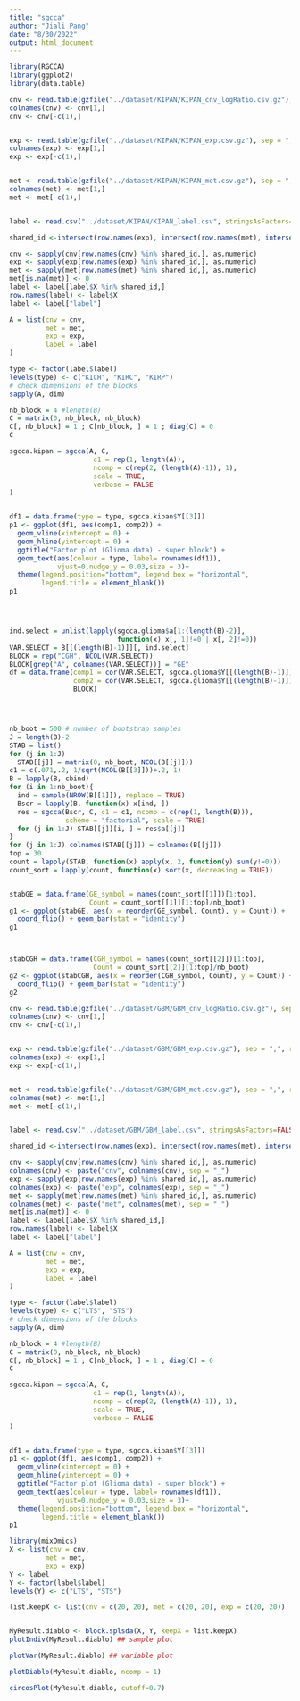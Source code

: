 ```yaml
---
title: "sgcca"
author: "Jiali Pang"
date: "8/30/2022"
output: html_document
---
```


```r
library(RGCCA)
library(ggplot2)
library(data.table)

cnv <- read.table(gzfile("../dataset/KIPAN/KIPAN_cnv_logRatio.csv.gz"), sep = ",", row.names = 1, stringsAsFactors=FALSE)
colnames(cnv) <- cnv[1,]
cnv <- cnv[-c(1),]


exp <- read.table(gzfile("../dataset/KIPAN/KIPAN_exp.csv.gz"), sep = ",", row.names = 1, stringsAsFactors=FALSE)
colnames(exp) <- exp[1,]
exp <- exp[-c(1),]


met <- read.table(gzfile("../dataset/KIPAN/KIPAN_met.csv.gz"), sep = ",", row.names = 1, stringsAsFactors=FALSE)
colnames(met) <- met[1,]
met <- met[-c(1),]


label <- read.csv("../dataset/KIPAN/KIPAN_label.csv", stringsAsFactors=FALSE)

shared_id <-intersect(row.names(exp), intersect(row.names(met), intersect(label$X, row.names(cnv))))  

cnv <- sapply(cnv[row.names(cnv) %in% shared_id,], as.numeric)
exp <- sapply(exp[row.names(exp) %in% shared_id,], as.numeric)
met <- sapply(met[row.names(met) %in% shared_id,], as.numeric)
met[is.na(met)] <- 0
label <- label[label$X %in% shared_id,]
row.names(label) <- label$X
label <- label["label"]

A = list(cnv = cnv,
         met = met,
         exp = exp,
         label = label
)

type <- factor(label$label)
levels(type) <- c("KICH", "KIRC", "KIRP")
# check dimensions of the blocks
sapply(A, dim)

nb_block = 4 #length(B)
C = matrix(0, nb_block, nb_block)
C[, nb_block] = 1 ; C[nb_block, ] = 1 ; diag(C) = 0
C

sgcca.kipan = sgcca(A, C,
                     c1 = rep(1, length(A)),
                     ncomp = c(rep(2, (length(A)-1)), 1),
                     scale = TRUE,
                     verbose = FALSE
)


df1 = data.frame(type = type, sgcca.kipan$Y[[3]])
p1 <- ggplot(df1, aes(comp1, comp2)) +
  geom_vline(xintercept = 0) +
  geom_hline(yintercept = 0) +
  ggtitle("Factor plot (Glioma data) - super block") +
  geom_text(aes(colour = type, label= rownames(df1)),
            vjust=0,nudge_y = 0.03,size = 3)+
  theme(legend.position="bottom", legend.box = "horizontal",
        legend.title = element_blank())
p1




ind.select = unlist(lapply(sgcca.glioma$a[1:(length(B)-2)],
                           function(x) x[, 1]!=0 | x[, 2]!=0))
VAR.SELECT = B[[(length(B)-1)]][, ind.select]
BLOCK = rep("CGH", NCOL(VAR.SELECT))
BLOCK[grep("A", colnames(VAR.SELECT))] = "GE"
df = data.frame(comp1 = cor(VAR.SELECT, sgcca.glioma$Y[[(length(B)-1)]][, 1]),
                comp2 = cor(VAR.SELECT, sgcca.glioma$Y[[(length(B)-1)]][, 2]),
                BLOCK)




nb_boot = 500 # number of bootstrap samples
J = length(B)-2
STAB = list()
for (j in 1:J)
  STAB[[j]] = matrix(0, nb_boot, NCOL(B[[j]]))
c1 = c(.071,.2, 1/sqrt(NCOL(B[[3]]))+.2, 1)
B = lapply(B, cbind)
for (i in 1:nb_boot){
  ind = sample(NROW(B[[1]]), replace = TRUE)
  Bscr = lapply(B, function(x) x[ind, ])
  res = sgcca(Bscr, C, c1 = c1, ncomp = c(rep(1, length(B))),
              scheme = "factorial", scale = TRUE)
  for (j in 1:J) STAB[[j]][i, ] = res$a[[j]]
}
for (j in 1:J) colnames(STAB[[j]]) = colnames(B[[j]])
top = 30
count = lapply(STAB, function(x) apply(x, 2, function(y) sum(y!=0)))
count_sort = lapply(count, function(x) sort(x, decreasing = TRUE))


stabGE = data.frame(GE_symbol = names(count_sort[[1]])[1:top],
                    Count = count_sort[[1]][1:top]/nb_boot)
g1 <- ggplot(stabGE, aes(x = reorder(GE_symbol, Count), y = Count)) +
  coord_flip() + geom_bar(stat = "identity")
g1



stabCGH = data.frame(CGH_symbol = names(count_sort[[2]])[1:top],
                     Count = count_sort[[2]][1:top]/nb_boot)
g2 <- ggplot(stabCGH, aes(x = reorder(CGH_symbol, Count), y = Count)) +
  coord_flip() + geom_bar(stat = "identity")
g2
```


```r

cnv <- read.table(gzfile("../dataset/GBM/GBM_cnv_logRatio.csv.gz"), sep = ",", row.names = 1, stringsAsFactors=FALSE)
colnames(cnv) <- cnv[1,]
cnv <- cnv[-c(1),]


exp <- read.table(gzfile("../dataset/GBM/GBM_exp.csv.gz"), sep = ",", row.names = 1, stringsAsFactors=FALSE)
colnames(exp) <- exp[1,]
exp <- exp[-c(1),]


met <- read.table(gzfile("../dataset/GBM/GBM_met.csv.gz"), sep = ",", row.names = 1, stringsAsFactors=FALSE)
colnames(met) <- met[1,]
met <- met[-c(1),]


label <- read.csv("../dataset/GBM/GBM_label.csv", stringsAsFactors=FALSE)

shared_id <-intersect(row.names(exp), intersect(row.names(met), intersect(label$X, row.names(cnv))))  

cnv <- sapply(cnv[row.names(cnv) %in% shared_id,], as.numeric)
colnames(cnv) <- paste("cnv", colnames(cnv), sep = "_")
exp <- sapply(exp[row.names(exp) %in% shared_id,], as.numeric)
colnames(exp) <- paste("exp", colnames(exp), sep = "_")
met <- sapply(met[row.names(met) %in% shared_id,], as.numeric)
colnames(met) <- paste("met", colnames(met), sep = "_")
met[is.na(met)] <- 0
label <- label[label$X %in% shared_id,]
row.names(label) <- label$X
label <- label["label"]

A = list(cnv = cnv,
         met = met,
         exp = exp,
         label = label
)

type <- factor(label$label)
levels(type) <- c("LTS", "STS")
# check dimensions of the blocks
sapply(A, dim)

nb_block = 4 #length(B)
C = matrix(0, nb_block, nb_block)
C[, nb_block] = 1 ; C[nb_block, ] = 1 ; diag(C) = 0
C

sgcca.kipan = sgcca(A, C,
                     c1 = rep(1, length(A)),
                     ncomp = c(rep(2, (length(A)-1)), 1),
                     scale = TRUE,
                     verbose = FALSE
)


df1 = data.frame(type = type, sgcca.kipan$Y[[3]])
p1 <- ggplot(df1, aes(comp1, comp2)) +
  geom_vline(xintercept = 0) +
  geom_hline(yintercept = 0) +
  ggtitle("Factor plot (Glioma data) - super block") +
  geom_text(aes(colour = type, label= rownames(df1)),
            vjust=0,nudge_y = 0.03,size = 3)+
  theme(legend.position="bottom", legend.box = "horizontal",
        legend.title = element_blank())
p1
```



```r
library(mixOmics)
X <- list(cnv = cnv,
         met = met,
         exp = exp)
Y <- label
Y <- factor(label$label)
levels(Y) <- c("LTS", "STS")

list.keepX <- list(cnv = c(20, 20), met = c(20, 20), exp = c(20, 20))


MyResult.diablo <- block.splsda(X, Y, keepX = list.keepX)
plotIndiv(MyResult.diablo) ## sample plot
```

```r
plotVar(MyResult.diablo) ## variable plot
```

```r
plotDiablo(MyResult.diablo, ncomp = 1)
```


```r
circosPlot(MyResult.diablo, cutoff=0.7)
```

